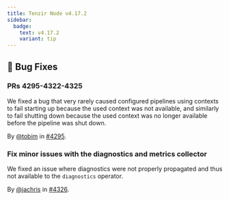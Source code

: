```yaml
---
title: Tenzir Node v4.17.2
sidebar:
  badge:
    text: v4.17.2
    variant: tip
---
```


## 🐛 Bug Fixes

### PRs 4295-4322-4325

We fixed a bug that very rarely caused configured pipelines using contexts to
fail starting up because the used context was not available, and similarly to
fail shutting down because the used context was no longer available before the
pipeline was shut down.

By [@tobim](https://github.com/tobim) in [#4295](https://github.com/tenzir/tenzir/pull/4295).

### Fix minor issues with the diagnostics and metrics collector

We fixed an issue where diagnostics were not properly propagated and thus not
available to the `diagnostics` operator.

By [@jachris](https://github.com/jachris) in [#4326](https://github.com/tenzir/tenzir/pull/4326).
